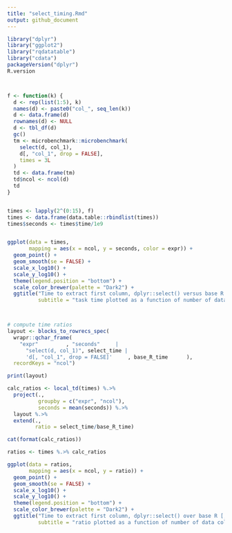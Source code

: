 ```yaml
---
title: "select_timing.Rmd"
output: github_document
---
```



```r
library("dplyr")
library("ggplot2")
library("rqdatatable")
library("cdata")
packageVersion("dplyr")
R.version



f <- function(k) {
  d <- rep(list(1:5), k)
  names(d) <- paste0("col_", seq_len(k))
  d <- data.frame(d)
  rownames(d) <- NULL
  d <- tbl_df(d)
  gc()
  tm <- microbenchmark::microbenchmark(
    select(d, col_1),
    d[, "col_1", drop = FALSE],
    times = 3L
  )
  td <- data.frame(tm)
  td$ncol <- ncol(d)
  td
}


times <- lapply(2^(0:15), f)
times <- data.frame(data.table::rbindlist(times))
times$seconds <- times$time/1e9


ggplot(data = times, 
       mapping = aes(x = ncol, y = seconds, color = expr)) + 
  geom_point() + 
  geom_smooth(se = FALSE) + 
  scale_x_log10() + 
  scale_y_log10() + 
  theme(legend.position = "bottom") +
  scale_color_brewer(palette = "Dark2") +
  ggtitle("Time to extract first column, dplyr::select() versus base R [, ]",
          subtitle = "task time plotted as a function of number of data columns")



# compute time ratios
layout <- blocks_to_rowrecs_spec(
  wrapr::qchar_frame(
    "expr"         , "seconds"     |
      "select(d, col_1)", select_time |
      'd[, "col_1", drop = FALSE]'     , base_R_time      ),
  recordKeys = "ncol")

print(layout)

calc_ratios <- local_td(times) %.>%
  project(., 
          groupby = c("expr", "ncol"),
          seconds = mean(seconds)) %.>%
  layout %.>%
  extend(.,
         ratio = select_time/base_R_time)

cat(format(calc_ratios))

ratios <- times %.>% calc_ratios

ggplot(data = ratios, 
       mapping = aes(x = ncol, y = ratio)) +
  geom_point() + 
  geom_smooth(se = FALSE) + 
  scale_x_log10() + 
  scale_y_log10() + 
  theme(legend.position = "bottom") +
  scale_color_brewer(palette = "Dark2") +
  ggtitle("Time to extract first column, dplyr::select() over base R [, ]",
          subtitle = "ratio plotted as a function of number of data columns")
```


